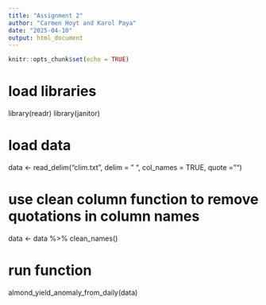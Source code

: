 ```yaml
---
title: "Assignment 2"
author: "Carmen Hoyt and Karol Paya"
date: "2025-04-10"
output: html_document
---
```


```r
knitr::opts_chunk$set(echo = TRUE)
```

# load libraries
library(readr)
library(janitor)

# load data
data <- read_delim("clim.txt", delim = " ", col_names = TRUE, quote = "")

# use clean column function to remove quotations in column names 
data <- data %>% clean_names()

# run function
almond_yield_anomaly_from_daily(data)
